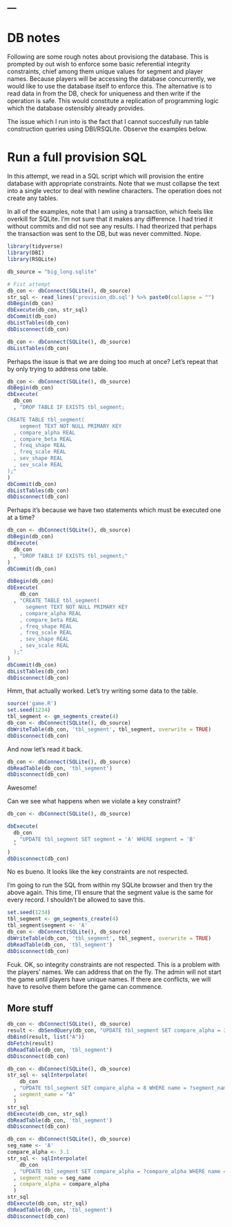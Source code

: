 ---
---

# DB notes

Following are some rough notes about provisiong the database. This is prompted by out wish to enforce some basic referential integrity constraints, chief among them unique values for segment and player names. Because players will be accessing the database concurrently, we would like to use the database itself to enforce this. The alternative is to read data in from the DB, check for uniqueness and then write if the operation is safe. This would constitute a replication of programming logic which the database ostensibly already provides.

The issue which I run into is the fact that I cannot succesfully run table construction queries using DBI/RSQLite. Observe the examples below.

# Run a full provision SQL

In this attempt, we read in a SQL script which will provision the entire database with appropriate constraints. Note that we must collapse the text into a single vector to deal with newline characters. The operation does not create any tables.

In all of the examples, note that I am using a transaction, which feels like overkill for SQLite. I'm not sure that it makes any difference. I had tried it without commits and did not see any results. I had theorized that perhaps the transaction was sent to the DB, but was never committed. Nope.

```r
library(tidyverse)
library(DBI)
library(RSQLite)

db_source = "big_long.sqlite"

# Fist attempt
db_con <- dbConnect(SQLite(), db_source) 
str_sql <- read_lines('provision_db.sql') %>% paste0(collapse = "")
dbBegin(db_con)
dbExecute(db_con, str_sql)
dbCommit(db_con)
dbListTables(db_con)
dbDisconnect(db_con)

db_con <- dbConnect(SQLite(), db_source) 
dbListTables(db_con)
```

Perhaps the issue is that we are doing too much at once? Let's repeat that by only trying to address one table.

```r
db_con <- dbConnect(SQLite(), db_source) 
dbBegin(db_con)
dbExecute(
  db_con
  , "DROP TABLE IF EXISTS tbl_segment;

CREATE TABLE tbl_segment(
    segment TEXT NOT NULL PRIMARY KEY
  , compare_alpha REAL
  , compare_beta REAL
  , freq_shape REAL
  , freq_scale REAL
  , sev_shape REAL
  , sev_scale REAL
);"
)
dbCommit(db_con)
dbListTables(db_con)
dbDisconnect(db_con)
```

Perhaps it's because we have two statements which must be executed one at a time?

```r
db_con <- dbConnect(SQLite(), db_source) 
dbBegin(db_con)
dbExecute(
  db_con
  , "DROP TABLE IF EXISTS tbl_segment;"
)
dbCommit(db_con)

dbBegin(db_con)
dbExecute(
    db_con
  , "CREATE TABLE tbl_segment(
      segment TEXT NOT NULL PRIMARY KEY
    , compare_alpha REAL
    , compare_beta REAL
    , freq_shape REAL
    , freq_scale REAL
    , sev_shape REAL
    , sev_scale REAL
  );"
)
dbCommit(db_con)
dbListTables(db_con)
dbDisconnect(db_con)
```

Hmm, that actually worked. Let's try writing some data to the table.

```r
source('game.R')
set.seed(1234)
tbl_segment <- gm_segments_create(4)
db_con <- dbConnect(SQLite(), db_source) 
dbWriteTable(db_con, 'tbl_segment', tbl_segment, overwrite = TRUE)
dbDisconnect(db_con)
```

And now let's read it back.

```r
db_con <- dbConnect(SQLite(), db_source) 
dbReadTable(db_con, 'tbl_segment')
dbDisconnect(db_con)
```

Awesome!

Can we see what happens when we violate a key constraint?

```r
db_con <- dbConnect(SQLite(), db_source) 

dbExecute(
  db_con
  , "UPDATE tbl_segment SET segment = 'A' WHERE segment = 'B'
  "
)
dbDisconnect(db_con)
```

No es bueno. It looks like the key constraints are not respected.

I'm going to run the SQL from within my SQLite browser and then try the above again. This time, I'll ensure that the segment value is the same for every record. I shouldn't be allowed to save this.

```r
set.seed(1234)
tbl_segment <- gm_segments_create(4)
tbl_segment$segment <- 'A'
db_con <- dbConnect(SQLite(), db_source) 
dbWriteTable(db_con, 'tbl_segment', tbl_segment, overwrite = TRUE)
dbReadTable(db_con, 'tbl_segment')
dbDisconnect(db_con)
```

Fcuk. OK, so integrity constraints are not respected. This is a problem with the players' names. We can address that on the fly. The admin will not start the game until players have unique names. If there are conflicts, we will have to resolve them before the game can commence.

## More stuff

```r
db_con <- dbConnect(SQLite(), db_source) 
result <- dbSendQuery(db_con, "UPDATE tbl_segment SET compare_alpha = 3 WHERE name = ?")
dbBind(result, list("A"))
dbFetch(result)
dbReadTable(db_con, 'tbl_segment')
dbDisconnect(db_con)
```

```r
db_con <- dbConnect(SQLite(), db_source) 
str_sql <- sqlInterpolate(
    db_con
  , "UPDATE tbl_segment SET compare_alpha = 8 WHERE name = ?segment_name"
  , segment_name = "A"
  )
str_sql
dbExecute(db_con, str_sql)
dbReadTable(db_con, 'tbl_segment')
dbDisconnect(db_con)
```

```r
db_con <- dbConnect(SQLite(), db_source) 
seg_name <- 'A'
compare_alpha <- 3.1
str_sql <- sqlInterpolate(
    db_con
  , "UPDATE tbl_segment SET compare_alpha = ?compare_alpha WHERE name = ?segment_name"
  , segment_name = seg_name
  , compare_alpha = compare_alpha
  )
str_sql
dbExecute(db_con, str_sql)
dbReadTable(db_con, 'tbl_segment')
dbDisconnect(db_con)
```

